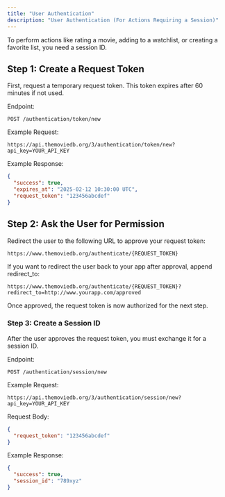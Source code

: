 ```yaml
---
title: "User Authentication"
description: "User Authentication (For Actions Requiring a Session)"
---
```


To perform actions like rating a movie, adding to a watchlist, or creating a favorite list, you need a session ID.

## Step 1: Create a Request Token

First, request a temporary request token. This token expires after 60 minutes if not used.

Endpoint:

```
POST /authentication/token/new
```

Example Request:

```plaintext
https://api.themoviedb.org/3/authentication/token/new?api_key=YOUR_API_KEY
```

Example Response:

```json
{
  "success": true,
  "expires_at": "2025-02-12 10:30:00 UTC",
  "request_token": "123456abcdef"
}
```

## Step 2: Ask the User for Permission

Redirect the user to the following URL to approve your request token:

```plaintext
https://www.themoviedb.org/authenticate/{REQUEST_TOKEN}
```

If you want to redirect the user back to your app after approval, append redirect_to:

```plaintext
https://www.themoviedb.org/authenticate/{REQUEST_TOKEN}?redirect_to=http://www.yourapp.com/approved
```

Once approved, the request token is now authorized for the next step.

### Step 3: Create a Session ID

After the user approves the request token, you must exchange it for a session ID.

Endpoint:

```
POST /authentication/session/new
```

Example Request:

```plaintext
https://api.themoviedb.org/3/authentication/session/new?api_key=YOUR_API_KEY
```

Request Body:

```json
{
  "request_token": "123456abcdef"
}
```

Example Response:

```json
{
  "success": true,
  "session_id": "789xyz"
}
```
